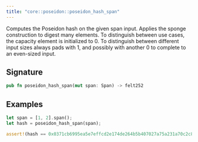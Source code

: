 ```yaml
---
title: "core::poseidon::poseidon_hash_span"
---
```


Computes the Poseidon hash on the given span input.
Applies the sponge construction to digest many elements.
To distinguish between use cases, the capacity element is initialized to 0.
To distinguish between different input sizes always pads with 1, and possibly with another 0 to
complete to an even-sized input.

## Signature

```rust
pub fn poseidon_hash_span(mut span: Span) -> felt252
```




## Examples

```rust
let span = [1, 2].span();
let hash = poseidon_hash_span(span);

assert!(hash == 0x0371cb6995ea5e7effcd2e174de264b5b407027a75a231a70c2c8d196107f0e7);
```

